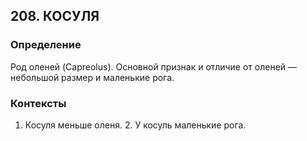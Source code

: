 ## 208. КОСУЛЯ
### Определение
Род оленей (Capreolus). Основной признак и отличие от оленей — небольшой размер и маленькие рога.

### Контексты
1. Косуля меньше оленя. 2. У косуль маленькие рога.

